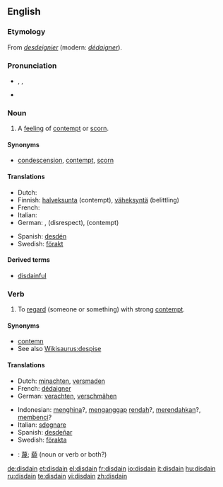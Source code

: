 {{wikipedia|dab=disdain}}
==English==

===Etymology===
From {{etyl|fro}} ''[[desdeignier]]'' (modern: ''[[dédaigner]]'').

===Pronunciation===
* {{enPR|dĭs-dān'}}, {{IPA|/dɪsˈdeɪn/}}, {{SAMPA|/dIs"deIn/}}
* {{rhymes|eɪn}}

===Noun===
{{en-noun|-}}

# {{uncountable}} A [[feeling]] of [[contempt]] or [[scorn]].

====Synonyms====
* [[condescension]], [[contempt]], [[scorn]]

====Translations====
{{top}}
* Dutch: {{t|nl|ongenoegen}}
* Finnish: [[halveksunta]] (contempt), [[väheksyntä]] (belittling)
* French: {{t|fr|dédain|m}}
* Italian: {{t|it|sdegno|m}}
* German: {{t|Verachtung|f}}, {{t|de|Geringschätzung|f}} (disrespect), {{t|de|Missachtung|f}} (contempt)
{{mid}}
* Spanish: [[desdén]] {{m}}
* Swedish: [[förakt]]
{{bottom}}

====Derived terms====
* [[disdainful]]

===Verb===
{{en-verb}}

# {{transitive}} To [[regard]] (someone or something) with strong [[contempt]].

====Synonyms====
* [[contemn]]
* See also [[Wikisaurus:despise]]

====Translations====
{{top}}
* Dutch: [[minachten]], [[versmaden]]
* French: [[dédaigner]]
* German: [[verachten]], [[verschmähen]]
{{mid}}
* Indonesian: [[hina|menghina]]?, [[anggap|menganggap]] [[rendah]]?, [[rendah|merendahkan]]?, [[benci|membenci]]?
* Italian: [[sdegnare]]
* Spanish: [[desdeñar]]
* Swedish: [[förakta]]
{{bottom}}

{{checktrans}}

* {{ttbc|CJK Characters}}: [[蔑]]; [[藐]] (noun or verb or both?)

[[de:disdain]]
[[et:disdain]]
[[el:disdain]]
[[fr:disdain]]
[[io:disdain]]
[[it:disdain]]
[[hu:disdain]]
[[ru:disdain]]
[[te:disdain]]
[[vi:disdain]]
[[zh:disdain]]